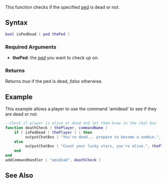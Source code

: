 
{{Server_client function}}
This function checks if the specified [[/ped.md|ped]] is dead or not.

==Syntax==
<syntaxhighlight lang="lua">bool isPedDead ( ped thePed )</syntaxhighlight>
{{OOP||[[/ped.md|ped]]:isDead|dead}}

===Required Arguments===
* '''thePed''': the [[/ped.md|ped]] you want to check up on.

===Returns===
Returns ''true'' if the ped is dead, ''false'' otherwise.

==Example==
<section name="Server" class="server" show="true">
This example allows a player to use the command 'amidead' to see if they are dead or not.
<syntaxhighlight lang="lua">
--Check if player is alive or dead and let them know in the chat box
function deathCheck ( thePlayer, commandName )
    if ( isPedDead ( thePlayer ) ) then
         outputChatBox ( "You're dead... prepare to become a zombie.", thePlayer )
    else
         outputChatBox ( "Count your lucky stars, you're alive.", thePlayer )
    end
end
addCommandHandler ( "amidead", deathCheck )
</syntaxhighlight>
</section>

==See Also==
{{Ped functions}}